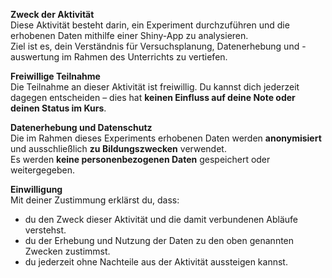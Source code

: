**Zweck der Aktivität**  
Diese Aktivität besteht darin, ein Experiment durchzuführen und die erhobenen Daten mithilfe einer Shiny-App zu analysieren.  
Ziel ist es, dein Verständnis für Versuchsplanung, Datenerhebung und -auswertung im Rahmen des Unterrichts zu vertiefen.

**Freiwillige Teilnahme**  
Die Teilnahme an dieser Aktivität ist freiwillig. Du kannst dich jederzeit dagegen entscheiden – dies hat **keinen Einfluss auf deine Note oder deinen Status im Kurs**.

**Datenerhebung und Datenschutz**  
Die im Rahmen dieses Experiments erhobenen Daten werden **anonymisiert** und ausschließlich **zu Bildungszwecken** verwendet.  
Es werden **keine personenbezogenen Daten** gespeichert oder weitergegeben.

**Einwilligung**  
Mit deiner Zustimmung erklärst du, dass:

- du den Zweck dieser Aktivität und die damit verbundenen Abläufe verstehst.  
- du der Erhebung und Nutzung der Daten zu den oben genannten Zwecken zustimmst.  
- du jederzeit ohne Nachteile aus der Aktivität aussteigen kannst.
